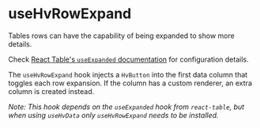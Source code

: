 
<Meta title="Visualizations/Table/Table Hooks/useHvRowExpand" />

# useHvRowExpand

Tables rows can have the capability of being expanded to show more details.

Check [React Table's `useExpanded` documentation](https://react-table.tanstack.com/docs/api/useExpanded) for configuration details.

The `useHvRowExpand` hook injects a `HvButton` into the first data column that toggles each row expansion. If the column has a custom renderer, an
extra column is created instead.

_Note: This hook depends on the `useExpanded` hook from `react-table`, but when using `useHvData` only `useHvRowExpand` needs to be installed._

<Canvas>
  <Story name="useHvRowExpand" story={UseHvRowExpandStory} />
</Canvas>
